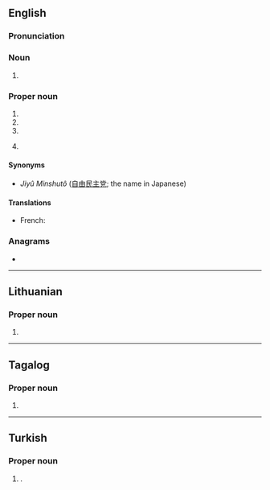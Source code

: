 ==English==
===Pronunciation===
{{IPA|en|/eldiˈpi/}}
===Noun===
{{en-noun}}
# {{lb|en|US|automotive}} {{initialism of|en|[[limited]] [[driving]] [[privilege]]}}
===Proper noun===
{{en-proper noun}}
# {{initialism of|en|{{w|Linux Documentation Project}}}}
# {{initialism of|en|{{w|Liberal Democratic Party}}}}
# {{initialism of|en|{{w|Label Distribution Protocol}}}}
# {{initialism of|en|{{w|Lingwa de Planeta}}}} {{gloss|language}}
====Synonyms====
* {{qualifier|Liberal Democratic Party of Japan}} ''Jiyû Minshutô'' ([[自由]][[民主]][[党]]; the name in Japanese)
====Translations====
{{trans-top|Liberal Democratic Party of Japan}}
* French: {{t+|fr|PLD|m}}
{{trans-mid}}
{{trans-bottom}}
===Anagrams===
* {{anagrams|en|a=dlp|DLP|LPD|PDL|PLD}}

----

==Lithuanian==

===Proper noun===
{{lt-proper noun|f}}

# {{abbreviation of|lt|{{w|Order and Justice|Liberalų Demokratų Partija}}}}

----

==Tagalog==

===Proper noun===
{{head|tl|proper noun}}

# {{initialism of|tl|{{w|Laban ng Demokratikong Pilipino}}}}

----

==Turkish==

===Proper noun===
{{head|tr|proper noun}}

# {{lb|tr|politics}} {{initialism of|tr|Liberal Demokrat Parti|nodot=1}} {{gloss|Liberal Democratic Party}}.